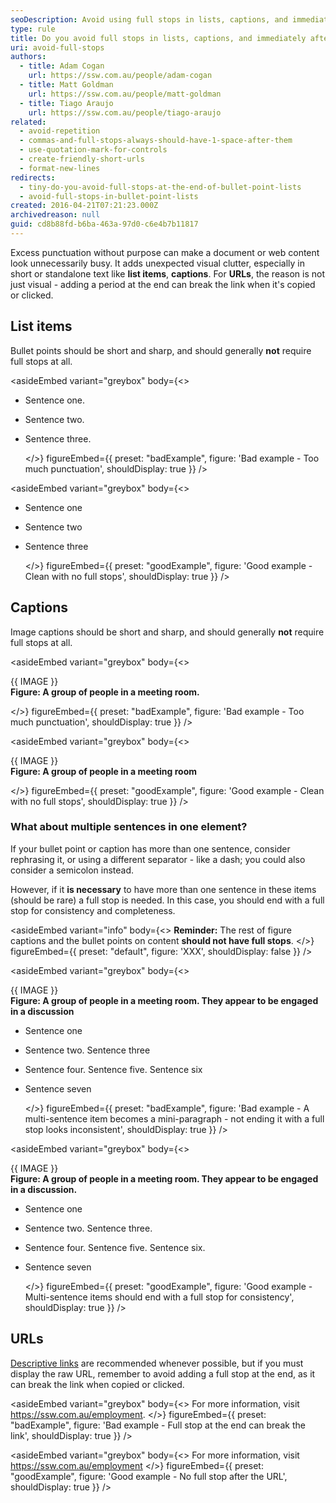 ```yaml
---
seoDescription: Avoid using full stops in lists, captions, and immediately after a URL to keep your text clean and concise.
type: rule
title: Do you avoid full stops in lists, captions, and immediately after a URL?
uri: avoid-full-stops
authors:
  - title: Adam Cogan
    url: https://ssw.com.au/people/adam-cogan
  - title: Matt Goldman
    url: https://ssw.com.au/people/matt-goldman
  - title: Tiago Araujo
    url: https://ssw.com.au/people/tiago-araujo
related:
  - avoid-repetition
  - commas-and-full-stops-always-should-have-1-space-after-them
  - use-quotation-mark-for-controls
  - create-friendly-short-urls
  - format-new-lines
redirects:
  - tiny-do-you-avoid-full-stops-at-the-end-of-bullet-point-lists
  - avoid-full-stops-in-bullet-point-lists
created: 2016-04-21T07:21:23.000Z
archivedreason: null
guid: cd8b88fd-b6ba-463a-97d0-c6e4b7b11817
---
```


Excess punctuation without purpose can make a document or web content look unnecessarily busy. It adds unexpected visual clutter, especially in short or standalone text like **list items**, **captions**. For **URLs**, the reason is not just visual - adding a period at the end can break the link when it's copied or clicked.
## List items

Bullet points should be short and sharp, and should generally **not** require full stops at all.

<asideEmbed
  variant="greybox"
  body={<>
    
* Sentence one.
* Sentence two.
* Sentence three.

  </>}
  figureEmbed={{
    preset: "badExample",
    figure: 'Bad example - Too much punctuation',
    shouldDisplay: true
  }}
/>

<asideEmbed
  variant="greybox"
  body={<>
    
* Sentence one
* Sentence two
* Sentence three

  </>}
  figureEmbed={{
    preset: "goodExample",
    figure: 'Good example - Clean with no full stops',
    shouldDisplay: true
  }}
/>

## Captions

Image captions should be short and sharp, and should generally **not** require full stops at all.

<asideEmbed
  variant="greybox"
  body={<>
    
{{ IMAGE }}\
**Figure: A group of people in a meeting room.**

  </>}
  figureEmbed={{
    preset: "badExample",
    figure: 'Bad example - Too much punctuation',
    shouldDisplay: true
  }}
/>

<asideEmbed
  variant="greybox"
  body={<>
    
{{ IMAGE }}\
**Figure: A group of people in a meeting room**

  </>}
  figureEmbed={{
    preset: "goodExample",
    figure: 'Good example - Clean with no full stops',
    shouldDisplay: true
  }}
/>

### What about multiple sentences in one element?

If your bullet point or caption has more than one sentence, consider rephrasing it, or using a different separator - like a dash; you could also consider a semicolon instead.

However, if it **is necessary** to have more than one sentence in these items (should be rare) a full stop is needed. In this case, you should end with a full stop for consistency and completeness.

<asideEmbed
  variant="info"
  body={<>
    **Reminder:** The rest of figure captions and the bullet points on content **should not have full stops**.
  </>}
  figureEmbed={{
    preset: "default",
    figure: 'XXX',
    shouldDisplay: false
  }}
/>

<asideEmbed
  variant="greybox"
  body={<>
    
{{ IMAGE }}\
**Figure: A group of people in a meeting room. They appear to be engaged in a discussion**

* Sentence one
* Sentence two. Sentence three
* Sentence four. Sentence five. Sentence six
* Sentence seven

  </>}
  figureEmbed={{
    preset: "badExample",
    figure: 'Bad example - A multi-sentence item becomes a mini-paragraph - not ending it with a full stop looks inconsistent',
    shouldDisplay: true
  }}
/>

<asideEmbed
  variant="greybox"
  body={<>
    
{{ IMAGE }}\
**Figure: A group of people in a meeting room. They appear to be engaged in a discussion.**

* Sentence one
* Sentence two. Sentence three.
* Sentence four. Sentence five. Sentence six.
* Sentence seven

  </>}
  figureEmbed={{
    preset: "goodExample",
    figure: 'Good example - Multi-sentence items should end with a full stop for consistency',
    shouldDisplay: true
  }}
/>

## URLs

[Descriptive links](/descriptive-links) are recommended whenever possible, but if you must display the raw URL, remember to avoid adding a full stop at the end, as it can break the link when copied or clicked.

<asideEmbed
  variant="greybox"
  body={<>
    For more information, visit <https://ssw.com.au/employment>.
  </>}
  figureEmbed={{
    preset: "badExample",
    figure: 'Bad example - Full stop at the end can break the link',
    shouldDisplay: true
  }}
/>

<asideEmbed
  variant="greybox"
  body={<>
    For more information, visit <https://ssw.com.au/employment>
  </>}
  figureEmbed={{
    preset: "goodExample",
    figure: 'Good example - No full stop after the URL',
    shouldDisplay: true
  }}
/>